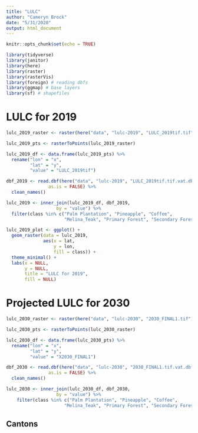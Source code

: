 ```yaml
---
title: "LULC"
author: "Cameryn Brock"
date: "5/31/2020"
output: html_document
---
```


```r
knitr::opts_chunk$set(echo = TRUE)
```

```r
library(tidyverse)
library(janitor) 
library(here)
library(raster)
library(rasterVis)
library(foreign) # reading dbfs
library(ggmap) # base layers
library(sf) # shapefiles
```


# LULC for 2019
```r
lulc_2019_raster <- raster(here("data", "lulc-2019", "LULC_2019tif.tif"))

lulc_2019_pts <- rasterToPoints(lulc_2019_raster)

lulc_2019_df <- data.frame(lulc_2019_pts) %>% 
  rename("lon" = "x",
         "lat" = "y",
         "value" = "LULC_2019tif")

dbf_2019 <- read.dbf(here("data", "lulc-2019", "LULC_2019tif.tif.vat.dbf"),
                as.is = FALSE) %>% 
  clean_names()

lulc_2019 <- inner_join(lulc_2019_df, dbf_2019, 
                   by = "value") %>% 
  filter(class %in% c("Palm Plantation", "Pineapple", "Coffee", 
                      "Melina_Teak", "Primary Forest", "Secondary Forest"))
```

```r
lulc_2019_plot <- ggplot() + 
  geom_raster(data = lulc_2019, 
              aes(x = lat,
                  y = lon,
                  fill = class)) +
  theme_minimal() + 
  labs(x = NULL,
       y = NULL,
       title = "LULC for 2019",
       fill = NULL)
```

# Projected LULC for 2030
```r
lulc_2030_raster <- raster(here("data", "lulc-2030", "2030_FINAL1.tif"))

lulc_2030_pts <- rasterToPoints(lulc_2030_raster)

lulc_2030_df <- data.frame(lulc_2030_pts) %>% 
  rename("lon" = "x",
         "lat" = "y",
         "value" = "X2030_FINAL1")

dbf_2030 <- read.dbf(here("data", "lulc-2030", "2030_FINAL1.tif.vat.dbf"),
                as.is = FALSE) %>% 
  clean_names()

lulc_2030 <- inner_join(lulc_2030_df, dbf_2030, 
                   by = "value") %>% 
    filter(class %in% c("Palm Plantation", "Pineapple", "Coffee", 
                      "Melina_Teak", "Primary Forest", "Secondary Forest"))
```

## Cantons

```r

```



